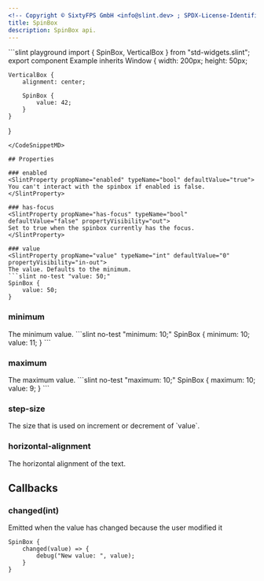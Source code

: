 ```yaml
---
<!-- Copyright © SixtyFPS GmbH <info@slint.dev> ; SPDX-License-Identifier: MIT -->
title: SpinBox
description: SpinBox api.
---
```



<CodeSnippetMD imagePath="/src/assets/generated/spinbox-example.png"  imageWidth="200" imageHeight="200"  imageAlt='spinbox example'>
```slint playground
import { SpinBox, VerticalBox } from "std-widgets.slint";
export component Example inherits Window {
    width: 200px;
    height: 50px;

    VerticalBox {
        alignment: center;

        SpinBox {
            value: 42;
        }
    }  
}
```
</CodeSnippetMD>

## Properties

### enabled
<SlintProperty propName="enabled" typeName="bool" defaultValue="true">
You can't interact with the spinbox if enabled is false.
</SlintProperty>

### has-focus
<SlintProperty propName="has-focus" typeName="bool" defaultValue="false" propertyVisibility="out">
Set to true when the spinbox currently has the focus.
</SlintProperty>

### value
<SlintProperty propName="value" typeName="int" defaultValue="0" propertyVisibility="in-out">
The value. Defaults to the minimum.
```slint no-test "value: 50;"
SpinBox {
    value: 50;
}
```
</SlintProperty>

### minimum
<SlintProperty propName="minimum" typeName="int" defaultValue="0">
The minimum value.
```slint no-test "minimum: 10;"
SpinBox {
    minimum: 10;
    value: 11;
}
```
</SlintProperty>

### maximum
<SlintProperty propName="maximum" typeName="int" defaultValue="100">
The maximum value.
```slint no-test "maximum: 10;"
SpinBox {
    maximum: 10;
    value: 9;
}
```
</SlintProperty>

### step-size
<SlintProperty propName="step-size" typeName="int" defaultValue="1">
The size that is used on increment or decrement of `value`.
</SlintProperty>

### horizontal-alignment
<SlintProperty propName="horizontal-alignment" typeName="enum" enumName="TextHorizontalAlignment" defaultValue="left">
The horizontal alignment of the text.
</SlintProperty>

## Callbacks

### changed(int)
Emitted when the value has changed because the user modified it

```slint no-test {2-4}
SpinBox {
    changed(value) => {
        debug("New value: ", value);
    }
}
```
